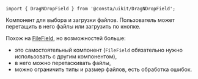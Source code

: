 
```tsx
import { DragNDropField } from '@consta/uikit/DragNDropField';
```

Компонент для выбора и загрузки файлов. Пользователь может перетащить в него файлы или загрузить по кнопке.

Похож на [FileField](##LIBS.STAND/stand:uikit-components-filefield-stable), но возможностей больше:

- это самостоятельный компонент (`FileField` обязательно нужно использовать с другим компонентом),
- в него можно перетаскивать файлы,
- можно ограничить типы и размер файлов, есть обработка ошибок.

<DragNDropFieldExampleEmpty />
